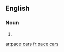 ==English==

===Noun===
{{head|en|plural|head=[[pace]] [[car]]s}}

# {{plural of|pace car|lang=en|nocat=1}}

[[ar:pace cars]]
[[fr:pace cars]]
